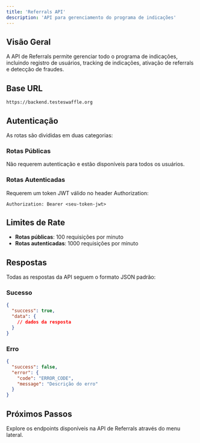 ```yaml
---
title: 'Referrals API'
description: 'API para gerenciamento do programa de indicações'
---
```


## Visão Geral

A API de Referrals permite gerenciar todo o programa de indicações, incluindo registro de usuários, tracking de indicações, ativação de referrals e detecção de fraudes.

## Base URL

```
https://backend.testeswaffle.org
```

## Autenticação

As rotas são divididas em duas categorias:

### Rotas Públicas
Não requerem autenticação e estão disponíveis para todos os usuários.

### Rotas Autenticadas
Requerem um token JWT válido no header Authorization:

```
Authorization: Bearer <seu-token-jwt>
```

## Limites de Rate

- **Rotas públicas**: 100 requisições por minuto
- **Rotas autenticadas**: 1000 requisições por minuto

## Respostas

Todas as respostas da API seguem o formato JSON padrão:

### Sucesso
```json
{
  "success": true,
  "data": {
    // dados da resposta
  }
}
```

### Erro
```json
{
  "success": false,
  "error": {
    "code": "ERROR_CODE",
    "message": "Descrição do erro"
  }
}
```

## Próximos Passos

Explore os endpoints disponíveis na API de Referrals através do menu lateral.